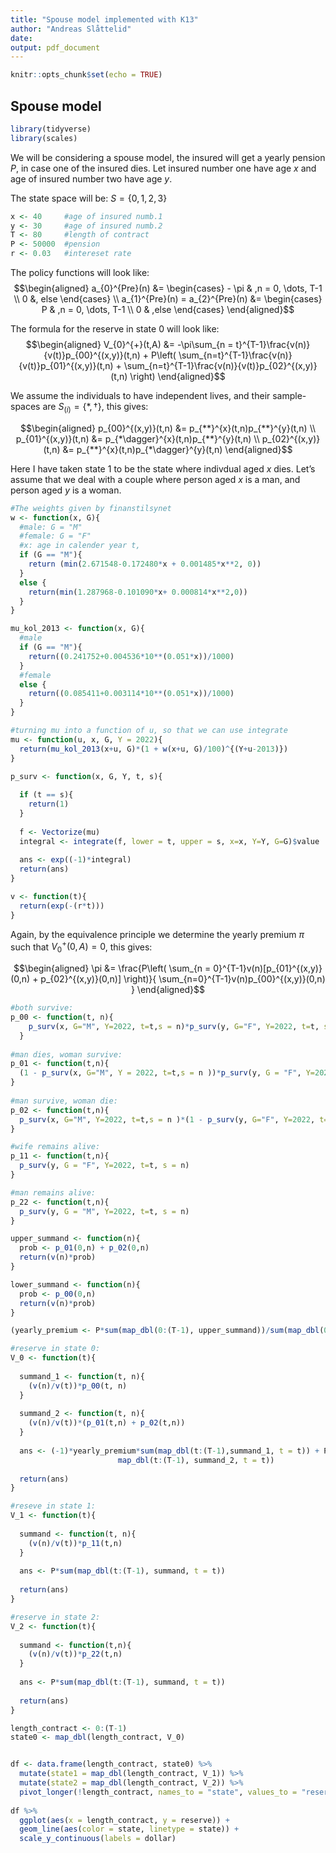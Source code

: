 ```yaml
---
title: "Spouse model implemented with K13"
author: "Andreas Slåttelid"
date: 
output: pdf_document
---
```


```r
knitr::opts_chunk$set(echo = TRUE)
```

## Spouse model

```r
library(tidyverse)
library(scales)
```

We will be considering a spouse model, the insured will get a yearly pension $P$, in case one of the insured dies. Let insured number one have age $x$ and age of insured number two have age $y$.

The state space will be: $S = \{0,1,2,3\}$

```r
x <- 40     #age of insured numb.1
y <- 30     #age of insured numb.2
T <- 80     #length of contract
P <- 50000  #pension
r <- 0.03   #intereset rate
```

The policy functions will look like: $$\begin{aligned}
a_{0}^{Pre}(n) &= \begin{cases}
- \pi  & ,n = 0, \dots, T-1 \\
0 &, else
\end{cases} \\ 
a_{1}^{Pre}(n) = a_{2}^{Pre}(n)  &= \begin{cases}
P  & ,n = 0, \dots, T-1 \\
0  & ,else
\end{cases}
\end{aligned}$$

The formula for the reserve in state $0$ will look like: $$\begin{aligned}
V_{0}^{+}(t,A) &= 
-\pi\sum_{n = t}^{T-1}\frac{v(n)}{v(t)}p_{00}^{(x,y)}(t,n)
+ P\left(
\sum_{n=t}^{T-1}\frac{v(n)}{v(t)}p_{01}^{(x,y)}(t,n) + \sum_{n=t}^{T-1}\frac{v(n)}{v(t)}p_{02}^{(x,y)}(t,n)
\right)
\end{aligned}$$

We assume the individuals to have independent lives, and their sample-spaces are $S_{(i)} = \{*, \dagger\}$, this gives:

$$\begin{aligned}
p_{00}^{(x,y)}(t,n) &= p_{**}^{x}(t,n)p_{**}^{y}(t,n) \\ 
p_{01}^{(x,y)}(t,n) &= p_{*\dagger}^{x}(t,n)p_{**}^{y}(t,n) \\ 
p_{02}^{(x,y)}(t,n) &= p_{**}^{x}(t,n)p_{*\dagger}^{y}(t,n)
\end{aligned}$$

Here I have taken state $1$ to be the state where indivdual aged $x$ dies. Let's assume that we deal with a couple where person aged $x$ is a man, and person aged $y$ is a woman. \newpage

```r
#The weights given by finanstilsynet
w <- function(x, G){
  #male: G = "M"
  #female: G = "F"
  #x: age in calender year t,
  if (G == "M"){
    return (min(2.671548-0.172480*x + 0.001485*x**2, 0))
  } 
  else {
    return(min(1.287968-0.101090*x+ 0.000814*x**2,0))
  }
}

mu_kol_2013 <- function(x, G){
  #male
  if (G == "M"){
    return((0.241752+0.004536*10**(0.051*x))/1000)
  }
  #female
  else {
    return((0.085411+0.003114*10**(0.051*x))/1000)
  }
} 

#turning mu into a function of u, so that we can use integrate 
mu <- function(u, x, G, Y = 2022){
  return(mu_kol_2013(x+u, G)*(1 + w(x+u, G)/100)^{(Y+u-2013)})
}

p_surv <- function(x, G, Y, t, s){
  
  if (t == s){
    return(1)
  }
  
  f <- Vectorize(mu)
  integral <- integrate(f, lower = t, upper = s, x=x, Y=Y, G=G)$value
  
  ans <- exp((-1)*integral)
  return(ans)
}

v <- function(t){
  return(exp(-(r*t)))
}
```

Again, by the equivalence principle we determine the yearly premium $\pi$ such that $V_{0}^{+}(0,A) = 0$, this gives:

$$\begin{aligned}
\pi &= \frac{P\left(
\sum_{n = 0}^{T-1}v(n)[p_{01}^{(x,y)}(0,n) + p_{02}^{(x,y)}(0,n)]
\right)}{
\sum_{n=0}^{T-1}v(n)p_{00}^{(x,y)}(0,n)
}
\end{aligned}$$

\newpage

```r
#both survive:
p_00 <- function(t, n){
    p_surv(x, G="M", Y=2022, t=t,s = n)*p_surv(y, G="F", Y=2022, t=t, s=n)
  }
  
#man dies, woman survive:
p_01 <- function(t,n){
  (1 - p_surv(x, G="M", Y = 2022, t=t,s = n ))*p_surv(y, G = "F", Y=2022, t=t, s = n)
}
  
#man survive, woman die:
p_02 <- function(t,n){
  p_surv(x, G="M", Y=2022, t=t,s = n )*(1 - p_surv(y, G="F", Y=2022, t=t, s = n))
}

#wife remains alive:
p_11 <- function(t,n){
  p_surv(y, G = "F", Y=2022, t=t, s = n)
} 

#man remains alive: 
p_22 <- function(t,n){
  p_surv(y, G = "M", Y=2022, t=t, s = n)
}
```

```r
upper_summand <- function(n){
  prob <- p_01(0,n) + p_02(0,n)
  return(v(n)*prob)
}

lower_summand <- function(n){
  prob <- p_00(0,n)
  return(v(n)*prob)
}

(yearly_premium <- P*sum(map_dbl(0:(T-1), upper_summand))/sum(map_dbl(0:(T-1), lower_summand)))
```

\newpage

```r
#reserve in state 0:
V_0 <- function(t){
  
  summand_1 <- function(t, n){
    (v(n)/v(t))*p_00(t, n)
  }
  
  summand_2 <- function(t, n){
    (v(n)/v(t))*(p_01(t,n) + p_02(t,n))
  }
  
  ans <- (-1)*yearly_premium*sum(map_dbl(t:(T-1),summand_1, t = t)) + P*sum(
                        map_dbl(t:(T-1), summand_2, t = t))
  
  return(ans)
}

#reseve in state 1: 
V_1 <- function(t){
  
  summand <- function(t, n){
    (v(n)/v(t))*p_11(t,n)
  }
  
  ans <- P*sum(map_dbl(t:(T-1), summand, t = t))
  
  return(ans)
}

#reserve in state 2: 
V_2 <- function(t){
  
  summand <- function(t,n){
    (v(n)/v(t))*p_22(t,n)
  }
  
  ans <- P*sum(map_dbl(t:(T-1), summand, t = t))
  
  return(ans)
}
```
\newpage
```r
length_contract <- 0:(T-1)
state0 <- map_dbl(length_contract, V_0)


df <- data.frame(length_contract, state0) %>% 
  mutate(state1 = map_dbl(length_contract, V_1)) %>% 
  mutate(state2 = map_dbl(length_contract, V_2)) %>% 
  pivot_longer(!length_contract, names_to = "state", values_to = "reserve")
  
df %>%
  ggplot(aes(x = length_contract, y = reserve)) +
  geom_line(aes(color = state, linetype = state)) +
  scale_y_continuous(labels = dollar) 
```

